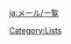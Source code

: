 {{CustomTabs
|tab1 = Mail
|tab2 = List
}}

{{Mails by Category Table List}}

[[Category:Lists]]

[[ja:メール/一覧]]